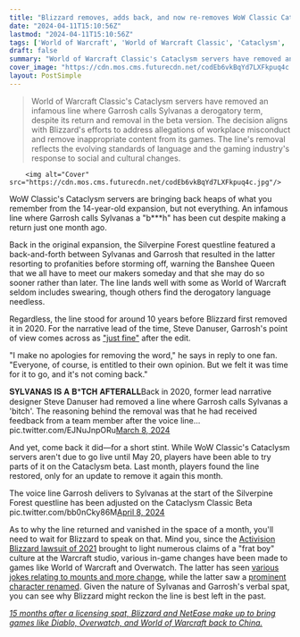 ```yaml
---
title: "Blizzard removes, adds back, and now re-removes WoW Classic Cataclysm line where Garrosh calls Sylvanas a 'b***h,' despite MMO lead swearing it was 'not coming back'"
date: "2024-04-11T15:10:56Z"
lastmod: "2024-04-11T15:10:56Z"
tags: ['World of Warcraft', 'World of Warcraft Classic', 'Cataclysm', 'Sylvanas', 'Garrosh', 'Blizzard', 'Gaming', 'Controversial Language', 'Gender Politics', 'Blizzard Lawsuit', 'Overwatch']
draft: false
summary: "World of Warcraft Classic's Cataclysm servers have removed an infamous line where Garrosh calls Sylvanas a derogatory term, despite its return and removal in the beta version. The decision aligns with Blizzard's efforts to address allegations of workplace misconduct and remove inappropriate content from its games. The line's removal reflects the evolving standards of language and the gaming industry's response to social and cultural changes."
cover_image: "https://cdn.mos.cms.futurecdn.net/codEb6vkBqYd7LXFkpuq4c.jpg" 
layout: PostSimple
---
```

> World of Warcraft Classic's Cataclysm servers have removed an infamous line where Garrosh calls Sylvanas a derogatory term, despite its return and removal in the beta version. The decision aligns with Blizzard's efforts to address allegations of workplace misconduct and remove inappropriate content from its games. The line's removal reflects the evolving standards of language and the gaming industry's response to social and cultural changes.


        <img alt="Cover" src="https://cdn.mos.cms.futurecdn.net/codEb6vkBqYd7LXFkpuq4c.jpg"/>
        
WoW Classic's Cataclysm servers are bringing back heaps of what you remember from the 14-year-old expansion, but not everything. An infamous line where Garrosh calls Sylvanas a "b***h" has been cut despite making a return just one month ago.

Back in the original expansion, the Silverpine Forest questline featured a back-and-forth between Sylvanas and Garrosh that resulted in the latter resorting to profanities before storming off, warning the Banshee Queen that we all have to meet our makers someday and that she may do so sooner rather than later. The line lands well with some as World of Warcraft seldom includes swearing, though others find the derogatory language needless. 

Regardless, the line stood for around 10 years before Blizzard first removed it in 2020. For the narrative lead of the time, Steve Danuser, Garrosh's point of view comes across as ["just fine"](https://x.com/SteveDanuser/status/1298728022653075456) after the edit.

"I make no apologies for removing the word," he says in reply to one fan. "Everyone, of course, is entitled to their own opinion. But we felt it was time for it to go, and it's not coming back."

𝐒𝐘𝐋𝐕𝐀𝐍𝐀𝐒 𝐈𝐒 𝐀 𝐁*𝐓𝐂𝐇 𝐀𝐅𝐓𝐄𝐑𝐀𝐋𝐋Back in 2020, former lead narrative designer Steve Danuser had removed a line where Garrosh calls Sylvanas a 'bitch'. The reasoning behind the removal was that he had received feedback from a team member after the voice line… pic.twitter.com/EJNuJnpORu[March 8, 2024](https://twitter.com/N_Tys26/status/1766198235700580807)

And yet, come back it did—for a short stint. While WoW Classic's Cataclysm servers aren't due to go live until May 20, players have been able to try parts of it on the Cataclysm beta. Last month, players found the line restored, only for an update to remove it again this month.

The voice line Garrosh delivers to Sylvanas at the start of the Silverpine Forest questline has been adjusted on the Cataclysm Classic Beta pic.twitter.com/bb0nCky86M[April 8, 2024](https://twitter.com/MrGMYT/status/1777441430958469280)

As to why the line returned and vanished in the space of a month, you'll need to wait for Blizzard to speak on that. Mind you, since the [Activision Blizzard lawsuit of 2021](https://www.gamesradar.com/the-activision-blizzard-lawsuit-explained/) brought to light numerous claims of a "frat boy" culture at the Warcraft studio, various in-game changes have been made to games like World of Warcraft and Overwatch. The latter has seen [various jokes relating to mounts and more change](https://www.gamespot.com/articles/wow-patch-9-1-5-continues-to-rename-old-content-in-wake-of-sexual-harassment-lawsuit/1100-6496430/), while the latter saw a [prominent character renamed](https://www.gamesradar.com/overwatchs-mccree-officially-changes-his-name-to-make-things-right/). Given the nature of Sylvanas and Garrosh's verbal spat, you can see why Blizzard might reckon the line is best left in the past.

[<em>15 months after a licensing spat, Blizzard and NetEase make up to bring games like Diablo, Overwatch, and World of Warcraft back to China.</em>](https://www.gamesradar.com/15-months-after-a-licensing-spat-blizzard-and-netease-make-up-to-bring-games-like-diablo-overwatch-and-world-of-warcraft-back-to-china/)
        